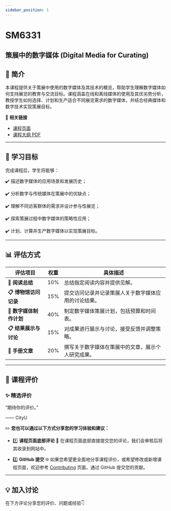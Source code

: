 ```yaml
---
sidebar_position: 1
---
```


# SM6331
## 策展中的数字媒体 (Digital Media for Curating)

## **📘 简介**
本课程提供关于策展中使用的数字媒体及其技术的概览，帮助学生理解数字媒体如何支持展览的教育与交流目标。课程涵盖在线和离线媒体的使用及其优劣势分析，教授学生如何选择、计划和生产适合不同展览需求的数字媒体，并结合经典媒体和数字技术实现策展目标。

🔗 **相关链接**
- [课程页面](https://www.cityu.edu.hk/catalogue/pg/202425/course/SM6331.htm)
- [课程大纲 PDF](https://www.cityu.edu.hk/catalogue/pg/202425/course/SM6331.pdf)

---

## **🎯 学习目标**

完成课程后，学生将能够：

✔️ 描述数字媒体的应用场景和发展历史；

✔️ 分析数字与传统媒体在策展中的优缺点；

✔️ 理解不同访客群体的需求并设计参与性展览；

✔️ 探索策展过程中数字媒体的策略性应用；

✔️ 计划、计算并生产数字媒体以实现策展目标。

---

## **📊 评估方式**

| **评估项目**                 | **权重** | **具体描述**                                                                                       |
|-----------------------------|---------|---------------------------------------------------------------------------------------------------|
| **📂 阅读总结**             | 10%      | 总结指定阅读内容并提供见解。                                                                        |
| **📋 博物馆访问记录**         | 15%      | 提交访问记录并记录策展人关于数字媒体应用的讨论结果。                                                   |
| **📂 数字媒体制作计划**       | 40%      | 制定数字媒体策展计划，包括预算和时间表。                                                             |
| **📋 结果展示与讨论**         | 15%      | 对成果进行展示与讨论，接受反馈并调整策略。                                                           |
| **📂 手册文章**              | 20%      | 撰写关于数字媒体在策展中的文章，展示个人研究成果。                                                     |

---

## **💬 课程评价**

### ✨ **精选评价**
<div className={commentStyles.commentBox}>
    <p className={commentStyles.commentText}>
        “期待你的评价。”
    </p>
    <p className={commentStyles.commentAuthor}>—— CityU</p>
</div>

✏️ **您也可以通过以下方式分享您的学习体验和建议：**

- 1️⃣ **课程页面底部评论**
💬 在课程页面底部直接提交您的评论，我们会审核后将其收录到网站中。

- 2️⃣ **GitHub 提交**
🌐 如果您希望更全面地分享课程评价，或希望修改或新增课程页面，欢迎参考 [Contributing](https://penjc.github.io/CityU/contributing) 页面，通过 GitHub 提交您的贡献。

---

## **💡 加入讨论**

在下方评论分享您的评价、问题或经验👇
<Utterances />